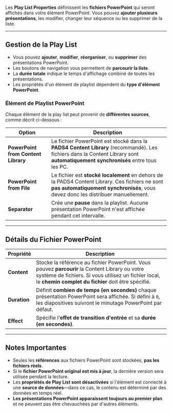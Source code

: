 Les **Play List Properties** définissent les **fichiers PowerPoint** qui seront affichés dans votre élément PowerPoint. Vous pouvez **ajouter plusieurs présentations**, les modifier, changer leur séquence ou les supprimer de la liste.

***

## **Gestion de la Play List**

* Vous pouvez **ajouter**, **modifier**, **réorganiser**, ou **supprimer** des présentations PowerPoint.
* Les boutons de navigation vous permettent de **parcourir la liste**.
* La **durée totale** indique le temps d'affichage combiné de toutes les présentations.
* Les propriétés d'un élément de playlist dépendent du **type d'élément PowerPoint**.

### **Élément de Playlist PowerPoint**

Chaque élément de la play list peut provenir de **différentes sources**, comme décrit ci-dessous :

| **Option**                          | **Description**                                                                                                                                                                     |
| ----------------------------------- | ----------------------------------------------------------------------------------------------------------------------------------------------------------------------------------- |
| **PowerPoint from Content Library** | Le fichier PowerPoint est stocké dans la **PADS4 Content Library** (recommandé). Les fichiers dans la Content Library sont **automatiquement synchronisés** entre tous les PC.      |
| **PowerPoint from File**            | Le fichier est **stocké localement** en dehors de la PADS4 Content Library. Ces fichiers ne sont **pas automatiquement synchronisés**, vous devez donc les distribuer manuellement. |
| **Separator**                       | Crée une **pause** dans la playlist. Aucune présentation PowerPoint n'est affichée pendant cet intervalle.                                                                          |

***

## **Détails du Fichier PowerPoint**

| **Propriété** | **Description**                                                                                                                                                                                               |
| ------------- | ------------------------------------------------------------------------------------------------------------------------------------------------------------------------------------------------------------- |
| **Content**   | Stocke la référence au fichier PowerPoint. Vous pouvez **parcourir** la Content Library ou votre système de fichiers. Si vous utilisez un fichier local, le **chemin complet du fichier** doit être spécifié. |
| **Duration**  | Définit **combien de temps (en secondes)** chaque présentation PowerPoint sera affichée. Si défini à `0`, les diapositives suivront le minutage PowerPoint par défaut.                                        |
| **Effect**    | Spécifie l'**effet de transition d'entrée** et sa **durée (en secondes)**.                                                                                                                                    |

***

## **Notes Importantes**

* Seules les **références** aux fichiers PowerPoint sont stockées, **pas les fichiers réels**.
* Si le **fichier PowerPoint original est mis à jour**, la dernière version sera utilisée pendant la lecture.
* Les **propriétés de Play List sont désactivées** si l'élément est connecté à une **source de données**—dans ce cas, le contenu est déterminé par des données en temps réel.
* **Les présentations PowerPoint apparaissent toujours au premier plan** et ne peuvent pas être chevauchées par d'autres éléments.
